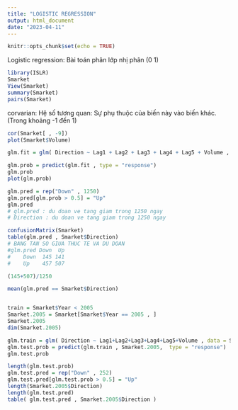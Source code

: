 ```yaml
---
title: "LOGISTIC REGRESSION"
output: html_document
date: "2023-04-11"
---
```


```r
knitr::opts_chunk$set(echo = TRUE)
```

Logistic regression: Bài toán phân lớp nhị phân (0 1)
```r
library(ISLR)
Smarket
View(Smarket)
summary(Smarket)
pairs(Smarket)
```

corvarian: Hệ số tương quan: Sự phụ thuộc của biến này vào biến khác. (Trong khoảng -1 đến 1) 
```r
cor(Smarket[ , -9])
plot(Smarket$Volume)

```

```r

glm.fit = glm( Direction ~ Lag1 + Lag2 + Lag3 + Lag4 + Lag5 + Volume , data = Smarket , family = binomial )

glm.prob = predict(glm.fit , type = "response")
glm.prob
plot(glm.prob)

```

```r
glm.pred = rep("Down" , 1250)
glm.pred[glm.prob > 0.5] = "Up"
glm.pred
# glm.pred : du doan ve tang giam trong 1250 ngay
# Direction : du doan ve tang giam trong 1250 ngay

```

```r
confusionMatrix(Smarket)
table(glm.pred , Smarket$Direction)
# BANG TAN SO GIUA THUC TE VA DU DOAN
#glm.pred Down  Up
#    Down  145 141
#    Up    457 507

(145+507)/1250
```

```r
mean(glm.pred == Smarket$Direction)


train = Smarket$Year < 2005
Smarket.2005 = Smarket[Smarket$Year == 2005 , ]
Smarket.2005
dim(Smarket.2005)
```

```r

glm.train = glm( Direction ~ Lag1+Lag2+Lag3+Lag4+Lag5+Volume , data = Smarket , subset = train , family = binomial)
glm.test.prob = predict(glm.train , Smarket.2005,  type = "response")
glm.test.prob
```

```r
length(glm.test.prob)
glm.test.pred = rep("Down" , 252)
glm.test.pred[glm.test.prob > 0.5] = "Up"
length(Smarket.2005$Direction)
length(glm.test.pred)
table( glm.test.pred , Smarket.2005$Direction )
```


